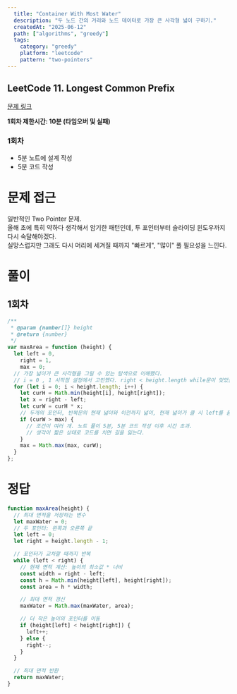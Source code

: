 ```yaml
---
  title: "Container With Most Water"
  description: "두 노드 간의 거리와 노드 데이터로 가장 큰 사각형 넓이 구하기."
  createdAt: "2025-06-12"
  path: ["algorithms", "greedy"] 
  tags:
    category: "greedy"
    platform: "leetcode"
    pattern: "two-pointers"
---
```


## LeetCode 11. Longest Common Prefix

[문제 링크](https://leetcode.com/problems/container-with-most-water/description/)

**1회차 제한시간: 10분 (타임오버 및 실패)**

### 1회차

- 5분 노트에 설계 작성
- 5분 코드 작성

# 문제 접근

일반적인 Two Pointer 문제. <br/>
올해 초에 특히 약하다 생각해서 암기한 패턴인데, 투 포인터부터 슬라이딩 윈도우까지 다시 숙달해야겠다. <br/>
실망스럽지만 그래도 다시 머리에 세겨질 때까지 "빠르게", "많이" 풀 필요성을 느낀다.

# 풀이

## 1회차

```js
/**
 * @param {number[]} height
 * @return {number}
 */
var maxArea = function (height) {
  let left = 0,
    right = 1,
    max = 0;
  // 가장 넓이가 큰 사각형을 그릴 수 있는 탐색으로 이해했다.
  // i = 0 , 1 시작점 설정에서 고민했다. right < height.length while문이 맞았을까?
  for (let i = 0; i < height.length; i++) {
    let curH = Math.min(height[i], height[right]);
    let x = right - left;
    let curW = curH * x;
    // 두개의 포인터, 반복문의 현재 넓이와 이전까지 넓이, 현재 넓이가 클 시 left를 움직인다.
    if (curW > max) {
      // 조건이 여러 개. 노트 풀이 5분, 5분 코드 작성 이후 시간 초과.
      // 생각이 짧은 상태로 코드를 치면 길을 잃는다.
    }
    max = Math.max(max, curW);
  }
};
```

# 정답

```js
function maxArea(height) {
  // 최대 면적을 저장하는 변수
  let maxWater = 0;
  // 두 포인터: 왼쪽과 오른쪽 끝
  let left = 0;
  let right = height.length - 1;

  // 포인터가 교차할 때까지 반복
  while (left < right) {
    // 현재 면적 계산: 높이의 최소값 * 너비
    const width = right - left;
    const h = Math.min(height[left], height[right]);
    const area = h * width;

    // 최대 면적 갱신
    maxWater = Math.max(maxWater, area);

    // 더 작은 높이의 포인터를 이동
    if (height[left] < height[right]) {
      left++;
    } else {
      right--;
    }
  }

  // 최대 면적 반환
  return maxWater;
}
```
